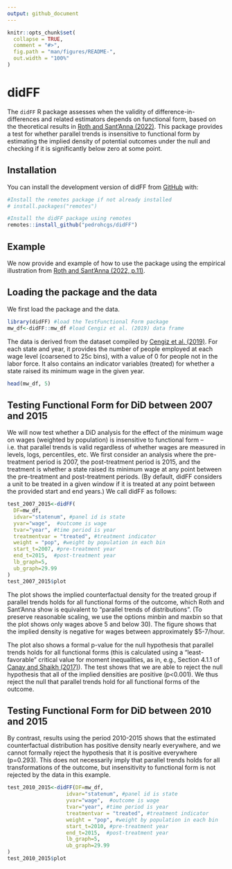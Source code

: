 ```yaml
---
output: github_document
---
```


<!-- README.md is generated from README.Rmd. Please edit that file -->

```r
knitr::opts_chunk$set(
  collapse = TRUE,
  comment = "#>",
  fig.path = "man/figures/README-",
  out.width = "100%"
)
```

# didFF

<!-- badges: start -->

<!-- badges: end -->

The `didFF` R package assesses when the validity of difference-in-differences and related estimators depends on functional form, based on the theoretical results in [Roth and Sant’Anna (2022)](https://jonathandroth.github.io/assets/files/2010.04814.pdf). This package provides a test for whether parallel trends is insensitive to functional form by estimating the implied density of potential outcomes under the null and checking if it is significantly below zero at some point.

## Installation

You can install the development version of didFF from [GitHub](https://github.com/) with:

``` r
#Install the remotes package if not already installed
# install.packages("remotes")

#Install the didFF package using remotes
remotes::install_github("pedrohcgs/didFF")
```

## Example

We now provide and example of how to use the package using the empirical illustration from [Roth and Sant’Anna (2022, p.11)](https://jonathandroth.github.io/assets/files/2010.04814.pdf).

## Loading the package and the data

We first load the package and the data.

```r
library(didFF) #load the TestFunctional Form package
mw_df<-didFF::mw_df #load Cengiz et al. (2019) data frame
```

The data is derived from the dataset compiled by [Cengiz et al. (2019)](https://doi.org/10.1093/qje/qjz014). For each state and year, it provides the number of people employed at each wage level (coarsened to 25c bins), with a value of 0 for people not in the labor force. It also contains an indicator variables (treated) for whether a state raised its minimum wage in the given year.

```r
head(mw_df, 5)
```

## Testing Functional Form for DiD between 2007 and 2015

We will now test whether a DiD analysis for the effect of the minimum wage on wages (weighted by population) is insensitive to functional form -- i.e. that parallel trends is valid regardless of whether wages are measured in levels, logs, percentiles, etc. We first consider an analysis where the pre-treatment period is 2007, the post-treatment period is 2015, and the treatment is whether a state raised its minimum wage at any point between the pre-treatment and post-treatment periods. (By default, didFF considers a unit to be treated in a given window if it is treated at any point between the provided start and end years.) We call didFF as follows:

```r
test_2007_2015<-didFF(
  DF=mw_df,
  idvar="statenum", #panel id is state 
  yvar="wage",  #outcome is wage
  tvar="year", #time period is year
  treatmentvar = "treated", #treatment indicator
  weight = "pop", #weight by population in each bin
  start_t=2007, #pre-treatment year 
  end_t=2015,  #post-treatment year
  lb_graph=5, 
  ub_graph=29.99
)
test_2007_2015$plot
```

The plot shows the implied counterfactual density for the treated group if parallel trends holds for all functional forms of the outcome, which Roth and Sant'Anna show is equivalent to "parallel trends of distributions". (To preserve reasonable scaling, we use the options minbin and maxbin so that the plot shows only wages above 5 and below 30). The figure shows that the implied density is negative for wages between approximately \$5-7/hour.

The plot also shows a formal p-value for the null hypothesis that parallel trends holds for all functional forms (this is calculated using a “least-favorable” critical value for moment inequalities, as in, e.g., Section 4.1.1 of [Canay and Shaikh (2017)](https://www.econstor.eu/bitstream/10419/130095/1/846741482.pdf)). The test shows that we are able to reject the null hypothesis that all of the implied densities are positive (p\<0.001). We thus reject the null that parallel trends hold for all functional forms of the outcome.

## Testing Functional Form for DiD between 2010 and 2015

By contrast, results using the period 2010-2015 shows that the estimated counterfactual distribution has positive density nearly everywhere, and we cannot formally reject the hypothesis that it is positive everywhere (p=0.293). This does not necessarily imply that parallel trends holds for all transformations of the outcome, but insensitivity to functional form is not rejected by the data in this example.

```r
test_2010_2015<-didFF(DF=mw_df,
                   idvar="statenum", #panel id is state 
                   yvar="wage",  #outcome is wage
                   tvar="year", #time period is year
                   treatmentvar = "treated", #treatment indicator
                   weight = "pop", #weight by population in each bin 
                   start_t=2010, #pre-treatment year 
                   end_t=2015,  #post-treatment year
                   lb_graph=5, 
                   ub_graph=29.99
)
test_2010_2015$plot
```
